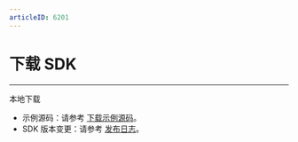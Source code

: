 ```yaml
---
articleID: 6201
---
```

# 下载 SDK

- - -

<Card title="Express SDK v2.12.2" href="https://artifact-sdk.zego.im/webplatform/ZegoExpress-MiniProgram.zip" >
本地下载
</Card>

<Note title="说明">


- 示例源码：请参考 [下载示例源码](!DownloadDemo/DownloadDemo)。
- SDK 版本变更：请参考 [发布日志](!DownLoadSDK/Release_Notes)。

</Note>


